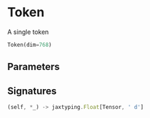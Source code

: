 
# Token

A single token

```python copy
Token(dim=768)
```

## Parameters


## Signatures
```ts
(self, *_) -> jaxtyping.Float[Tensor, ' d']
